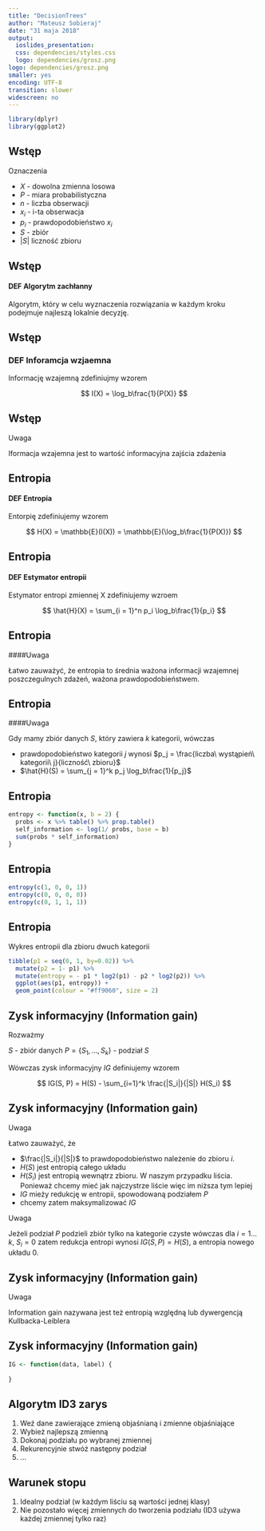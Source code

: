 ```yaml
---
title: "DecisionTrees"
author: "Mateusz Sobieraj"
date: "31 maja 2018"
output: 
  ioslides_presentation:
  css: dependencies/styles.css
  logo: dependencies/grosz.png
logo: dependencies/grosz.png
smaller: yes
encoding: UTF-8
transition: slower
widescreen: no
---
```


```r
library(dplyr)
library(ggplot2)
```

## Wstęp

Oznaczenia

- $X$ - dowolna zmienna losowa
- $P$ - miara probabilistyczna
- $n$ - liczba obserwacji
- $x_i$ - i-ta obserwacja
- $p_i$ - prawdopodobieństwo $x_i$
- $S$ - zbiór
- $|S|$ liczność zbioru

## Wstęp

#### DEF Algorytm zachłanny

Algorytm, który w celu wyznaczenia rozwiązania w każdym kroku podejmuje najleszą lokalnie decyzję.

## Wstęp

### DEF Inforamcja wzjaemna

Informację wzajemną zdefiniujmy wzorem

$$
I(X) = \log_b\frac{1}{P(X)}
$$

## Wstęp

Uwaga 

Iformacja wzajemna jest to wartość informacyjna zajścia zdażenia

## Entropia

#### DEF Entropia

Entorpię zdefiniujemy wzorem

$$
H(X) = \mathbb{E}(I(X)) = \mathbb{E}(\log_b\frac{1}{P(X)})
$$

## Entropia

#### DEF Estymator entropii

Estymator entropi zmiennej X zdefiniujemy wzroem 

$$
\hat{H}(X) = \sum_{i = 1}^n p_i \log_b\frac{1}{p_i}
$$

## Entropia

####Uwaga 

Łatwo zauważyć, że entropia to średnia ważona informacji wzajemnej poszczegulnych zdażeń,
ważona prawdopodobieństwem.

## Entropia

####Uwaga 

Gdy mamy zbiór danych $S$, który zawiera $k$ kategorii, wówczas

- prawdopodobieństwo kategorii $j$ wynosi $p_j = \frac{liczba\ wystąpień\ kategorii\ j}{liczność\ zbioru}$
- $\hat{H}(S) = \sum_{j = 1}^k p_j \log_b\frac{1}{p_j}$

## Entropia

```r
entropy <- function(x, b = 2) {
  probs <- x %>% table() %>% prop.table()
  self_information <- log(1/ probs, base = b)
  sum(probs * self_information)
}
```

## Entropia

```r
entropy(c(1, 0, 0, 1))
entropy(c(0, 0, 0, 0))
entropy(c(0, 1, 1, 1))

```

## Entropia

Wykres entropii dla zbioru dwuch kategorii

```r
tibble(p1 = seq(0, 1, by=0.02)) %>% 
  mutate(p2 = 1- p1) %>% 
  mutate(entropy = - p1 * log2(p1) - p2 * log2(p2)) %>% 
  ggplot(aes(p1, entropy)) +
  geom_point(colour = "#ff9060", size = 2)
```


## Zysk informacyjny (Information gain)

Rozważmy

$S$ - zbiór danych
$P = \{S_1, \dots, S_k\}$ - podział $S$

Wówczas zysk informacyjny $IG$ definiujemy wzorem

$$
IG(S, P) = H(S) - \sum_{i=1}^k \frac{|S_i|}{|S|} H(S_i)
$$


## Zysk informacyjny (Information gain)

Uwaga 

Łatwo zauważyć, że 

- $\frac{|S_i|}{|S|}$ to prawdopodobieństwo należenie do zbioru $i$.
- $H(S)$ jest entropią całego układu
- $H(S_i)$ jest entropią wewnątrz zbioru. W naszym przypadku liścia. Ponieważ chcemy
mieć jak najczystrze liście więc im niższa tym lepiej
- $IG$ mieży redukcję w entropii, spowodowaną podziałem $P$
- chcemy zatem maksymalizować $IG$

Uwaga

Jeżeli podział $P$ podzieli zbiór tylko na kategorie czyste wówczas dla
$i = 1 \dots k$, $S_i = 0$ zatem redukcja entropi wynosi $IG(S, P) = H(S)$, a entropia
nowego układu $0$.



## Zysk informacyjny (Information gain)

Uwaga 

Information gain nazywana jest też entropią względną lub dywergencją Kullbacka-Leiblera

## Zysk informacyjny (Information gain)

```r
IG <- function(data, label) {
  
}

```


## Algorytm ID3 zarys

1. Weź dane zawierające zmieną objaśnianą i zmienne objaśniające
2. Wybież najlepszą zmienną
3. Dokonaj podziału po wybranej zmiennej
4. Rekurencyjnie stwóż następny podział
5. ...

## Warunek stopu

1. Idealny podział (w każdym liściu są wartości jednej klasy)
2. Nie pozostało więcej zmiennych do tworzenia podziału (ID3 używa każdej zmiennej tylko raz)